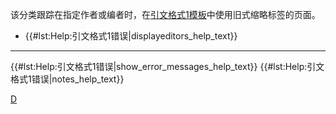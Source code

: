 {{polluted category}}
{{Tracking category}}
{{empty category}}

该分类跟踪在指定作者或编者时，在[[Help:引文格式1|引文格式1模板]]中使用旧式缩略标签的页面。

*{{#lst:Help:引文格式1错误|displayeditors_help_text}}

----
{{#lst:Help:引文格式1错误|show_error_messages_help_text}}
{{#lst:Help:引文格式1错误|notes_help_text}}
<!-- {{#lst:Help:引文格式1错误|references_help_text}} -->

{{CategoryTOC}}
[[Category:引文格式1错误|D]]